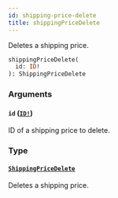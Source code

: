 ```yaml
---
id: shipping-price-delete
title: shippingPriceDelete
---
```


Deletes a shipping price.

```graphql
shippingPriceDelete(
  id: ID!
): ShippingPriceDelete

```

### Arguments

#### `id` ([`ID!`](/developer/api-reference/scalars/id))

ID of a shipping price to delete.

### Type

#### [`ShippingPriceDelete`](/developer/api-reference/objects/shipping-price-delete)

Deletes a shipping price.
